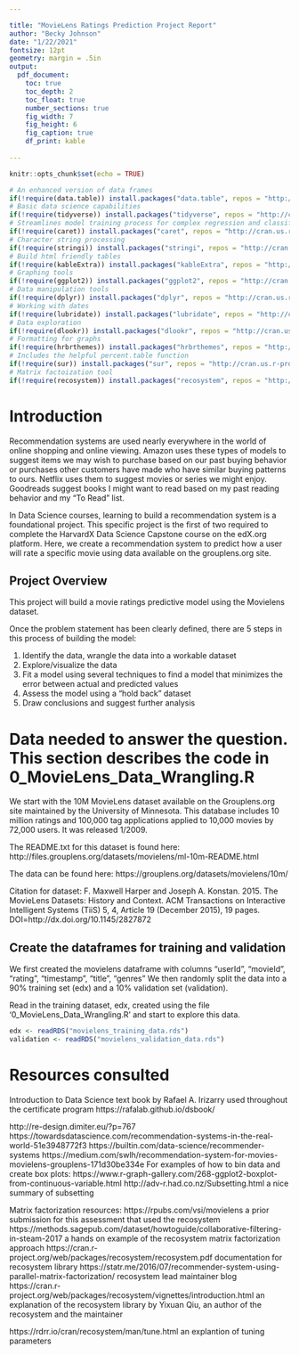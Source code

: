 ```yaml
---

title: "MovieLens Ratings Prediction Project Report"
author: "Becky Johnson"
date: "1/22/2021"
fontsize: 12pt
geometry: margin = .5in
output:
  pdf_document:
    toc: true
    toc_depth: 2
    toc_float: true
    number_sections: true
    fig_width: 7
    fig_height: 6
    fig_caption: true
    df_print: kable
    
---
```


```r
knitr::opts_chunk$set(echo = TRUE)

# An enhanced version of data frames
if(!require(data.table)) install.packages("data.table", repos = "http://cran.us.r-project.org")
# Basic data science capabilities
if(!require(tidyverse)) install.packages("tidyverse", repos = "http://cran.us.r-project.org")
# Streamlines model training process for complex regression and classification problems
if(!require(caret)) install.packages("caret", repos = "http://cran.us.r-project.org")
# Character string processing
if(!require(stringi)) install.packages("stringi", repos = "http://cran.us.r-project.org")
# Build html friendly tables
if(!require(kableExtra)) install.packages("kableExtra", repos = "http://cran.us.r-project.org")
# Graphing tools
if(!require(ggplot2)) install.packages("ggplot2", repos = "http://cran.us.r-project.org")
# Data manipulation tools
if(!require(dplyr)) install.packages("dplyr", repos = "http://cran.us.r-project.org")
# Working with dates
if(!require(lubridate)) install.packages("lubridate", repos = "http://cran.us.r-project.org")
# Data exploration
if(!require(dlookr)) install.packages("dlookr", repos = "http://cran.us.r-project.org")
# Formatting for graphs
if(!require(hrbrthemes)) install.packages("hrbrthemes", repos = "http://cran.us.r-project.org")
# Includes the helpful percent.table function
if(!require(sur)) install.packages("sur", repos = "http://cran.us.r-project.org")
# Matrix factoization tool
if(!require(recosystem)) install.packages("recosystem", repos = "http://cran.us.r-project.org")

```

# Introduction
Recommendation systems are used nearly everywhere in the world of online shopping and online viewing. Amazon uses these types of models to suggest items we may wish to purchase based on our past buying behavior or purchases other customers have made who have similar buying patterns to ours. Netflix uses them to suggest movies or series we might enjoy. Goodreads suggest books I might want to read based on my past reading behavior and my "To Read" list. 

In Data Science courses, learning to build a recommendation system is a foundational project. This specific project is the first of two required to complete the HarvardX Data Science Capstone course on the edX.org platform. Here, we create a recommendation system to predict how a user will rate a specific movie using data available on the grouplens.org site. 

## Project Overview
This project will build a movie ratings predictive model using the Movielens dataset.

Once the problem statement has been clearly defined, there are 5 steps in this process of building the model:

1. Identify the data, wrangle the data into a workable dataset
2. Explore/visualize the data
3. Fit a model using several techniques to find a model that minimizes the error between actual and predicted values
4. Assess the model using a "hold back" dataset
5. Draw conclusions and suggest further analysis

# Data needed to answer the question. This section describes the code in 0_MovieLens_Data_Wrangling.R
We start with the 10M MovieLens dataset available on the Grouplens.org site maintained by the University of Minnesota. This database includes 10 million ratings and 100,000 tag applications applied to 10,000 movies by 72,000 users. It was released 1/2009. 

The README.txt for this dataset is found here:
http://files.grouplens.org/datasets/movielens/ml-10m-README.html

The data can be found here:
https://grouplens.org/datasets/movielens/10m/

Citation for dataset:  F. Maxwell Harper and Joseph A. Konstan. 2015. The MovieLens Datasets: History and Context. ACM Transactions on Interactive Intelligent Systems (TiiS) 5, 4, Article 19 (December 2015), 19 pages. DOI=http://dx.doi.org/10.1145/2827872

## Create the dataframes for training and validation 
We first created the movielens dataframe with columns "userId", "movieId", "rating", "timestamp", "title", "genres"
We then randomly split the data into a 90% training set (edx) and a 10% validation set (validation). 

Read in the training dataset, edx, created using the file '0_MovieLens_Data_Wrangling.R' and start to explore this data.
```r
edx <- readRDS("movielens_training_data.rds")
validation <- readRDS("movielens_validation_data.rds")
```






# Resources consulted

Introduction to Data Science text book by Rafael A. Irizarry used throughout the certificate program
https://rafalab.github.io/dsbook/

http://re-design.dimiter.eu/?p=767
https://towardsdatascience.com/recommendation-systems-in-the-real-world-51e3948772f3
https://builtin.com/data-science/recommender-systems
https://medium.com/swlh/recommendation-system-for-movies-movielens-grouplens-171d30be334e
For examples of how to bin data and create box plots:
https://www.r-graph-gallery.com/268-ggplot2-boxplot-from-continuous-variable.html
http://adv-r.had.co.nz/Subsetting.html  a nice summary of subsetting

Matrix factorization resources:
https://rpubs.com/vsi/movielens  a prior submission for this  assessment that used the recosystem
https://methods.sagepub.com/dataset/howtoguide/collaborative-filtering-in-steam-2017  a hands on example of the recosystem matrix factorization approach
https://cran.r-project.org/web/packages/recosystem/recosystem.pdf  documentation for recosystem library
https://statr.me/2016/07/recommender-system-using-parallel-matrix-factorization/ recosystem lead maintainer blog
https://cran.r-project.org/web/packages/recosystem/vignettes/introduction.html  an explanation of the recosystem library by Yixuan Qiu, an author of the recosystem and the maintainer

https://rdrr.io/cran/recosystem/man/tune.html  an explantion of tuning parameters


